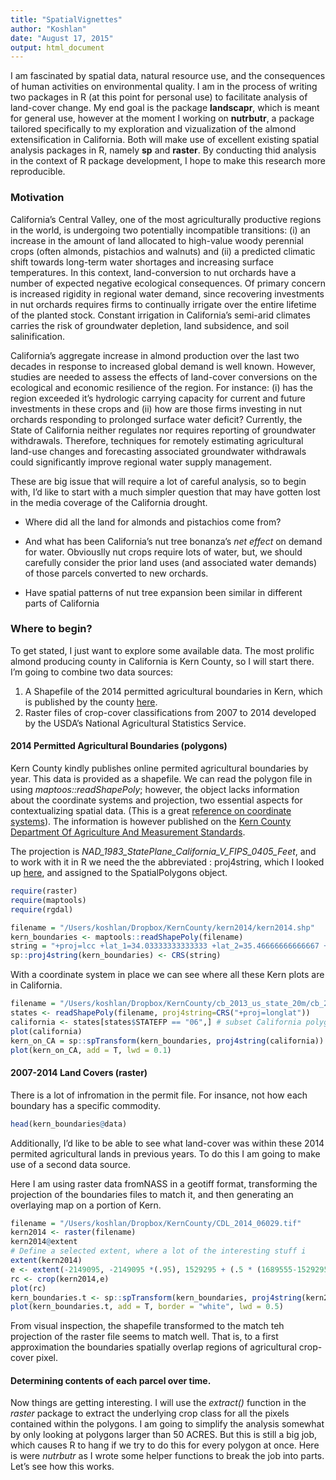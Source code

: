 ```yaml
---
title: "SpatialVignettes"
author: "Koshlan"
date: "August 17, 2015"
output: html_document
---
```


I am fascinated by spatial data, natural resource use, and the consequences of human activities on environmental quality. I am in the process of writing two packages in R (at this point for personal use) to facilitate analysis of land-cover change. My end goal is the package  **landscapr**, which is meant for general use, however at the moment I working on  **nutrbutr**, a package tailored specifically to my exploration and vizualization of the almond extensification in California.  Both will make use of excellent existing spatial analysis packages in R, namely **sp** and **raster**.  By conducting thid analysis in the context of R package development, I hope to make this research more reproducible. 

### Motivation

California’s Central Valley, one of the most agriculturally productive regions in the world, is undergoing two potentially incompatible transitions: (i) an increase in the amount of land allocated to high-value woody perennial crops (often almonds, pistachios and walnuts) and (ii) a predicted climatic shift towards long-term water shortages and increasing surface temperatures.  In this context, land-conversion to nut orchards have a number of expected negative ecological consequences. Of primary concern is increased rigidity in regional water demand, since recovering investments in nut orchards requires firms to continually irrigate over the entire lifetime of the planted stock.  Constant irrigation in California’s semi-arid climates carries the risk of groundwater depletion, land subsidence, and soil salinification. 

California’s aggregate increase in almond production over the last two decades in response to increased global demand is well known.  However, studies are needed to assess the effects of land-cover conversions on the ecological and economic resilience of the region. For instance: (i) has the region exceeded it’s hydrologic carrying capacity for current and future investments in these crops and (ii) how are those firms investing in nut orchards responding to prolonged surface water deficit?  Currently, the State of California neither regulates nor requires reporting of groundwater withdrawals. Therefore, techniques for remotely estimating agricultural land-use changes and forecasting associated groundwater withdrawals could significantly improve regional water supply management.

These are big issue that will require a lot of careful analysis, so to begin with, I'd like to start with a much simpler question that may have gotten lost in the media coverage of the California drought. 

- Where did all the land for almonds and pistachios come from?

- And what has been California's nut tree bonanza's  *net effect* on demand for water. Obviouslly nut crops require lots of water, but, we should carefully consider the prior land uses (and associated water demands) of those parcels converted to new orchards. 

- Have spatial patterns of nut tree expansion been similar in different parts of California

### Where to begin?

To get stated, I just want to explore some available data. The most prolific almond producing county in California is Kern County, so I will start there. I'm going to combine two data sources:

1. A Shapefile of the 2014 permitted agricultural boundaries in Kern, which is published by the county [here](http://www.kernag.com/gis/gis-data.asp).
2. Raster files of crop-cover classifications from 2007 to 2014 developed by the USDA's National Agricultural Statistics Service.

#### 2014 Permitted Agricultural Boundaries (polygons)
Kern County kindly publishes online permited agricultural boundaries by year. This data is provided as a shapefile. We can read the polygon file in using *maptoos::readShapePoly*; however, the object lacks information about the coordinate systems and projection, two essential aspects for contextualizing spatial data. (This is a great [reference on coordinate systems](https://www.nceas.ucsb.edu/~frazier/RSpatialGuides/OverviewCoordinateReferenceSystems.pdf)). The information is however published on the [Kern County Department Of Agriculture And Measurement Standards](http://www.kernag.com/gis/gis-data.asp). 

The projection is *NAD_1983_StatePlane_California_V_FIPS_0405_Feet*, and to work with it in R we need the the abbreviated : proj4string, which I looked up [here](http://epsg.io/102645), and assigned to the SpatialPolygons object. 

```r
require(raster)
require(maptools)
require(rgdal)
```
```r
filename = "/Users/koshlan/Dropbox/KernCounty/kern2014/kern2014.shp"
kern_boundaries <- maptools::readShapePoly(filename)
string = "+proj=lcc +lat_1=34.03333333333333 +lat_2=35.46666666666667 +lat_0=33.5 +lon_0=-118 +x_0=2000000 +y_0=500000.0000000002 +ellps=GRS80 +datum=NAD83 +to_meter=0.3048006096012192"
sp::proj4string(kern_boundaries) <- CRS(string)
```
With a coordinate system in place we can see where all these Kern plots are in California. 
```r
filename = "/Users/koshlan/Dropbox/KernCounty/cb_2013_us_state_20m/cb_2013_us_state_20m.shp"
states <- readShapePoly(filename, proj4string=CRS("+proj=longlat"))
california <- states[states$STATEFP == "06",] # subset California polygon
plot(california)
kern_on_CA = sp::spTransform(kern_boundaries, proj4string(california))
plot(kern_on_CA, add = T, lwd = 0.1)
```

#### 2007-2014 Land Covers (raster)

There is a lot of infromation in the permit file. For insance, not how each boundary has a specific commodity.
```r
head(kern_boundaries@data)
```
Additionally, I'd like to be able to see what land-cover was within these 2014 permited agricultural lands in previous years. To do this I am going to make use of a second data source. 

Here I am using raster data fromNASS in a geotiff format, transforming the projection of the boundaries files to match it, and then generating an overlaying map on a portion of Kern. 

```r
filename = "/Users/koshlan/Dropbox/KernCounty/CDL_2014_06029.tif"
kern2014 <- raster(filename)
kern2014@extent
# Define a selected extent, where a lot of the interesting stuff i
extent(kern2014)
e <- extent(-2149095, -2149095 *(.95), 1529295 + (.5 * (1689555-1529295 ) ), 1689555   )
rc <- crop(kern2014,e)
plot(rc)
kern_boundaries.t <- sp::spTransform(kern_boundaries, proj4string(kern2014))
plot(kern_boundaries.t, add = T, border = "white", lwd = 0.5)
```

From visual inspection, the shapefile transformed to the match teh projection of the raster file seems to match well. That is, to a first approximation the boundaries spatially overlap regions of agricultural crop-cover pixel.

#### Determining contents of each parcel over time.

Now things are getting interesting. I will use the *extract()* function in the *raster* package to extract the underlying crop class for all the pixels contained within the polygons. I am going to simplify the analysis somewhat by only looking at polygons larger than 50 ACRES. But this is still a big job, which causes R to hang if we try to do this for every polygon at once. Here is were *nutrbutr* as I wrote some helper functions to break the job into parts. Let's see how this works. 










